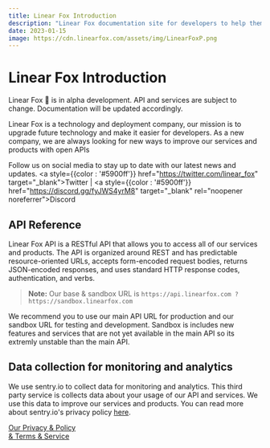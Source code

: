 ```yaml
---
title: Linear Fox Introduction
description: "Linear Fox documentation site for developers to help them understand the LinearFox API and Services to how to use them."
date: 2023-01-15
image: https://cdn.linearfox.com/assets/img/LinearFoxP.png
---
```


# Linear Fox Introduction

<Callout type="warning" emoji="⚠️">
    Linear Fox 🦊 is in alpha development. API and services are subject to change. Documentation will be updated accordingly.
</Callout>

Linear Fox is a technology and deployment company, our mission is to upgrade future technology and make it easier for developers. As a new company, we are always looking for new ways to improve our services and products with open APIs

Follow us on social media to stay up to date with our latest news and updates. <a style={{color : '#5900ff'}} href="https://twitter.com/linear_fox" target="_blank">Twitter</a> | <a style={{color : '#5900ff'}} href="https://discord.gg/fyJWS4yrM8" target="_blank" rel="noopener noreferrer">Discord</a>
 
## API Reference

Linear Fox API is a RESTful API that allows you to access all of our services and products. The API is organized around REST and has predictable resource-oriented URLs, accepts form-encoded request bodies, returns JSON-encoded responses, and uses standard HTTP response codes, authentication, and verbs.

> **Note:** Our base & sandbox URL is
```https://api.linearfox.com ? https://sandbox.linearfox.com```

We recommend you to use our main API URL for production and our sandbox URL for testing and development. Sandbox is includes new features and services that are not yet available in the main API so its extremly unstable than the main API.

## Data collection for monitoring and analytics
We use sentry.io to collect data for monitoring and analytics. This third party service is collects data about your usage of our API and services. We use this data to improve our services and products. You can read more about sentry.io's privacy policy [here](https://sentry.io/privacy/).

[Our Privacy & Policy](https://linearfox.com/legal/privacy)<br />
[& Terms & Service](https://linearfox.com/legal/terms)